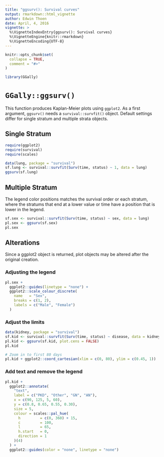 ```yaml
---
title: "ggsurv(): Survival curves"
output: rmarkdown::html_vignette
author: Edwin Thoen
date: April, 4, 2016
vignette: >
  %\VignetteIndexEntry{ggsurv(): Survival curves}
  %\VignetteEngine{knitr::rmarkdown}
  %\VignetteEncoding{UTF-8}
---
```


```r
knitr::opts_chunk$set(
  collapse = TRUE,
  comment = "#>"
)
```

```r
library(GGally)
```

# `GGally::ggsurv()`



This function produces Kaplan-Meier plots using `ggplot2`.
As a first argument, `ggsurv()` needs a `survival::survfit()` object.
Default settings differ for single stratum and multiple strata objects.

## Single Stratum
```r
require(ggplot2)
require(survival)
require(scales)

data(lung, package = "survival")
sf.lung <- survival::survfit(Surv(time, status) ~ 1, data = lung)
ggsurv(sf.lung)
```

## Multiple Stratum

The legend color positions matches the survival order or each stratum, where the stratums that end at a lower value or time have a position that is lower in the legend.

```r
sf.sex <- survival::survfit(Surv(time, status) ~ sex, data = lung)
pl.sex <- ggsurv(sf.sex)
pl.sex
```

## Alterations

Since a ggplot2 object is returned, plot objects may be altered after the original creation.

### Adjusting the legend

```r
pl.sex +
  ggplot2::guides(linetype = "none") +
  ggplot2::scale_colour_discrete(
    name   = "Sex",
    breaks = c(1, 2),
    labels = c("Male", "Female")
  )
```

### Adjust the limits

```r
data(kidney, package = "survival")
sf.kid <- survival::survfit(Surv(time, status) ~ disease, data = kidney)
pl.kid <- ggsurv(sf.kid, plot.cens = FALSE)
pl.kid

# Zoom in to first 80 days
pl.kid + ggplot2::coord_cartesian(xlim = c(0, 80), ylim = c(0.45, 1))
```

### Add text and remove the legend
```r
pl.kid +
  ggplot2::annotate(
    "text",
    label = c("PKD", "Other", "GN", "AN"),
    x = c(90, 125, 5, 60),
    y = c(0.8, 0.65, 0.55, 0.30),
    size = 5,
    colour = scales::pal_hue(
      h         = c(0, 360) + 15,
      c         = 100,
      l         = 65,
      h.start   = 0,
      direction = 1
    )(4)
  ) +
  ggplot2::guides(color = "none", linetype = "none")
```
